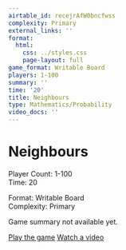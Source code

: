 ```yaml
---
airtable_id: recejrAfW0bncfwss
complexity: Primary
external_links: ''
format:
  html:
    css: ../styles.css
    page-layout: full
game_format: Writable Board
players: 1-100
summary: ''
time: '20'
title: Neighbours
type: Mathematics/Probability
video_docs: ''
---
```


# Neighbours

:::{.game-info-box}
:::{.game-stats}
:::{.left-stats}
Player Count: 1-100  
Time: 20
:::
:::{.right-stats}
Format: Writable Board  
Complexity: Primary
:::
:::
:::

Game summary not available yet.

:::{.game-actions}
<a href="#" class="btn btn-play"><i class="fa fa-gamepad"></i> Play the game</a>
<a href="#" class="btn btn-watch"><i class="fa fa-video"></i> Watch a video</a>
:::